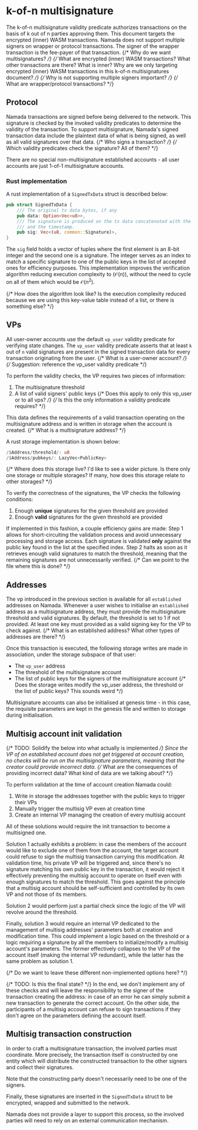 
# k-of-n multisignature


The k-of-n multisignature validity predicate authorizes transactions on the basis of k out of n parties approving them. This document targets the encrypted (inner) WASM transactions. Namada does not support multiple signers on wrapper or protocol transactions. The signer of the wrapper transaction is the fee-payer of that transaction. 
{/* Why do we want multisignatures? */}
{/* What are encrypted (inner) WASM transactions? What other transactions are there? What is inner? Why are we only targeting encrypted (inner) WASM transactions in this k-of-n multisignatures document? */}
{/* Why is not supporting multiple signers important? */}
{/* What are wrapper/protocol transactions?  */}

## Protocol

Namada transactions are signed before being delivered to the network. This signature is checked by the invoked validity predicates to determine the validity of the transaction. To support multisignature, Namada's signed transaction data include the plaintext data of what is being signed, as well as all valid signatures over that data.
{/* Who signs a transaction? */}
{/* Which validity predicates check the signature? All of them? */}

There are no special non-multisignature established accounts - all user accounts are just 1-of-1 multisignature accounts.

### Rust implementation

A rust implementation of a `SignedTxData` struct is described below:

```rust
pub struct SignedTxData {
    /// The original tx data bytes, if any
    pub data: Option<Vec<u8>>,
    /// The signature is produced on the tx data concatenated with the tx code
    /// and the timestamp.
    pub sig: Vec<(u8, common::Signature)>,
}
```

The `sig` field holds a vector of tuples where the first element is an 8-bit integer and the second one is a signature. The integer serves as an index to match a specific signature to one of the public keys in the list of accepted ones for efficiency purposes. This implementation improves the verification algorithm reducing execution complexity to ($\mathcal{O}(n)$), without the need to cycle on all of them which would be $\mathcal{O}(n^2)$.

{/* How does the algorithm look like? Is the execution complexity reduced because we are using this key-value table instead of a list, or there is something else? */}

## VPs

All user-owner accounts use the default `vp_user` validity predicate for verifying state changes.
The `vp_user` validity predicate asserts that at least `k` out of `n` valid signatures are present in the signed transaction data for every transaction originating from the user.
{/* What is a user-owner account? */}
{/* Suggestion: reference the vp_user validity predicate */}

To perform the validity checks, the VP requires two pieces of information:
1. The multisignature threshold
2. A list of valid signers' public keys
{/* Does this apply to only this vp_user or to all vps? */}
{/* Is this the only information a validity predicate requires? */}

This data defines the requirements of a valid transaction operating on the multisignature address and is written in storage when the account is created. 
{/* What is a multisignature address? */}

A rust storage implementation is shown below:
```rust
/$Address/threshold/: u8
/$Address/pubkeys/: LazyVec<PublicKey>
```
{/* Where does this storage live? I'd like to see a wider picture. Is there only one storage or multiple storages? If many, how does this storage relate to other storages? */}

To verify the correctness of the signatures, the VP checks the following conditions:

1. Enough **unique** signatures for the given threshold are provided
2. Enough **valid** signatures for the given threshold are provided

If implemented in this fashion, a couple efficiency gains are made:
Step 1 allows for short-circuiting the validation process and avoid unnecessary processing and storage access. Each signature is validated **only** against the public key found in the list at the specified index. Step 2 halts as soon as it retrieves enough valid signatures to match the threshold, meaning that the remaining signatures are not unnecessarily verified.
{/* Can we point to the file where this is done? */}

## Addresses

The vp introduced in the previous section is available for all `established` addresses on Namada. Whenever a user wishes to initialise an `established` address as a multisignature address, they must provide the multisignature threshold and valid signatures. By default, the threshold is set to 1 if not provided. At least one key must provided as a valid signing key for the VP to check against.
{/* What is an established address? What other types of addresses are there? */}

Once this transaction is executed, the following storage writes are made in association, under the storage subspace of that user:
- The `vp_user` address
- The threshold of the multisignature account
- The list of public keys for the signers of the multisignature account
{/* Does the storage writes modify the vp_user address, the threshold or the list of public keys? This sounds weird */}

Multisignature accounts can also be initialised at genesis time - in this case, the requisite parameters are kept in the genesis file and written to storage during initialisation.

## Multisig account init validation

{/* TODO: Solidify the below into what actually is implemented */}
Since the VP of an established account does not get triggered at account creation, no checks will be run on the multisignature parameters, meaning that the creator could provide incorrect data.
{/* What are the consequences of providing incorrect data? What kind of data are we talking about? */}

To perform validation at the time of account creation Namada could:

1. Write in storage the addresses together with the public keys to trigger their VPs
2. Manually trigger the multisig VP even at creation time
3. Create an internal VP managing the creation of every multisig account

All of these solutions would require the init transaction to become a multisigned one.

Solution 1 actually exhibits a problem: in case the members of the account would like to exclude one of them from the account, the target account could refuse to sign the multisig transaction carrying this modification. At validation time, his private VP will be triggered and, since there's no signature matching his own public key in the transaction, it would reject it effectively preventing the multisig account to operate on itself even with enough signatures to match the threshold. This goes against the principle that a multisig account should be self-sufficient and controlled by its own VP and not those of its members.

Solution 2 would perform just a partial check since the logic of the VP will revolve around the threshold.

Finally, solution 3 would require an internal VP dedicated to the management of multisig addresses' parameters both at creation and modification time. This could implement a logic based on the threshold or a logic requiring a signature by all the members to initialize/modify a multisig account's parameters. The former effectively collapses to the VP of the account itself (making the internal VP redundant), while the latter has the same problem as solution 1.

{/* Do we want to leave these different non-implemented options here? */}

{/* TODO: Is this the final state? */}
In the end, we don't implement any of these checks and will leave the responsibility to the signer of the transaction creating the address: in case of an error he can simply submit a new transaction to generate the correct account. On the other side, the participants of a multisig account can refuse to sign transactions if they don't agree on the parameters defining the account itself.

## Multisig transaction construction

In order to craft a multisignature transaction, the involved parties must coordinate. More precisely, the transaction itself is constructed by one entity which will distribute the constructed transaction to the other signers and collect their signatures. 

<Callout type="info">
Note that the constructing party doesn't necessarily need to be one of the signers. 
</Callout>

Finally, these signatures are inserted in the `SignedTxData` struct to be encrypted, wrapped and submitted to the network.

Namada does not provide a layer to support this process, so the involved parties will need to rely on an external communication mechanism.
